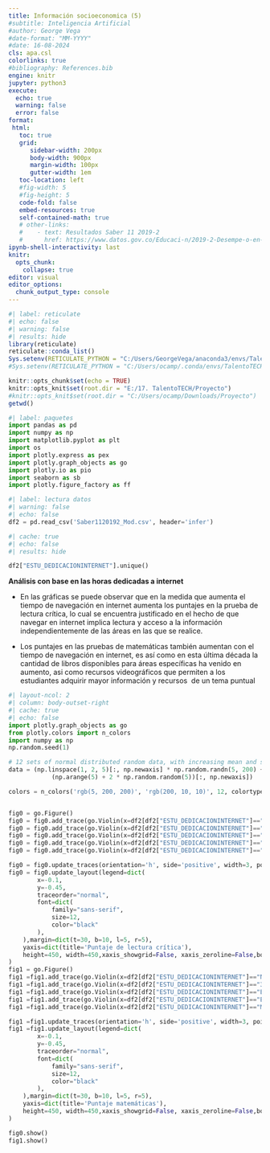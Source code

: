 ```yaml
---
title: Información socioeconomica (5)
#subtitle: Inteligencia Artificial
#author: George Vega
#date-format: "MM-YYYY"
#date: 16-08-2024
cls: apa.csl
colorlinks: true
#bibliography: References.bib
engine: knitr
jupyter: python3
execute:
  echo: true
  warning: false
  error: false
format:
 html:
   toc: true
   grid:
      sidebar-width: 200px
      body-width: 900px
      margin-width: 100px
      gutter-width: 1em
   toc-location: left
   #fig-width: 5
   #fig-height: 5
   code-fold: false
   embed-resources: true
   self-contained-math: true
   # other-links:
   #    - text: Resultados Saber 11 2019-2
   #      href: https://www.datos.gov.co/Educaci-n/2019-2-Desempe-o-en-Matem-ticas-de-los-estudiantes/3qm6-df8e
ipynb-shell-interactivity: last
knitr:
  opts_chunk: 
    collapse: true
editor: visual
editor_options: 
  chunk_output_type: console
---
```


```{=html}
<style scoped>
table {
  font-size: 11px;

}
</style>
```
```r
#| label: reticulate
#| echo: false
#| warning: false
#| results: hide
library(reticulate)
reticulate::conda_list()
Sys.setenv(RETICULATE_PYTHON = "C:/Users/GeorgeVega/anaconda3/envs/TalentoTECH")
#Sys.setenv(RETICULATE_PYTHON = "C:/Users/ocamp/.conda/envs/TalentoTECH")
```

```r
knitr::opts_chunk$set(echo = TRUE)
knitr::opts_knit$set(root.dir = "E:/17. TalentoTECH/Proyecto")
#knitr::opts_knit$set(root.dir = "C:/Users/ocamp/Downloads/Proyecto")
getwd()
```

```python
#| label: paquetes
import pandas as pd
import numpy as np
import matplotlib.pyplot as plt
import os
import plotly.express as pex
import plotly.graph_objects as go
import plotly.io as pio
import seaborn as sb
import plotly.figure_factory as ff
```

```python
#| label: lectura datos
#| warning: false
#| echo: false
df2 = pd.read_csv('Saber1120192_Mod.csv', header='infer')
```

```python
#| cache: true
#| echo: false
#| results: hide

df2["ESTU_DEDICACIONINTERNET"].unique()
```

**Análisis con base en las horas dedicadas a internet**

-   En las gráficas se puede observar que en la medida que aumenta el tiempo de navegación en internet aumenta los puntajes en la prueba de lectura crítica, lo cual se encuentra justificado en el hecho de que navegar en internet implica lectura y acceso a la información independientemente de las áreas en las que se realice. 

-   Los puntajes en las pruebas de matemáticas también aumentan con el tiempo de navegación en internet, es así como en esta última década la cantidad de libros disponibles para áreas específicas ha venido en aumento, asi como recursos videográficos que permiten a los estudiantes adquirir mayor información y recursos  de un tema puntual

```python
#| layout-ncol: 2
#| column: body-outset-right
#| cache: true
#| echo: false
import plotly.graph_objects as go
from plotly.colors import n_colors
import numpy as np
np.random.seed(1)

# 12 sets of normal distributed random data, with increasing mean and standard deviation
data = (np.linspace(1, 2, 5)[:, np.newaxis] * np.random.randn(5, 200) +
            (np.arange(5) + 2 * np.random.random(5))[:, np.newaxis])

colors = n_colors('rgb(5, 200, 200)', 'rgb(200, 10, 10)', 12, colortype='rgb')


fig0 = go.Figure()
fig0 = fig0.add_trace(go.Violin(x=df2[df2["ESTU_DEDICACIONINTERNET"]=="No Navega Internet"]["PUNT_LECTURA_CRITICA"], line_color=colors[1], name="No Navega Internet"))
fig0 = fig0.add_trace(go.Violin(x=df2[df2["ESTU_DEDICACIONINTERNET"]=="30 minutos o menos"]["PUNT_LECTURA_CRITICA"], line_color=colors[2], name="30 minutos o menos"))
fig0 = fig0.add_trace(go.Violin(x=df2[df2["ESTU_DEDICACIONINTERNET"]=="Entre 30 y 60 minutos"]["PUNT_LECTURA_CRITICA"], line_color=colors[3], name="Entre 30 y 60 minutos"))
fig0 = fig0.add_trace(go.Violin(x=df2[df2["ESTU_DEDICACIONINTERNET"]=="Entre 1 y 3 horas"]["PUNT_LECTURA_CRITICA"], line_color=colors[4], name="Entre 1 y 3 horas"))
fig0 = fig0.add_trace(go.Violin(x=df2[df2["ESTU_DEDICACIONINTERNET"]=="Más de 3 horas"]["PUNT_LECTURA_CRITICA"], line_color=colors[5], name="Más de 3 horas"))

fig0 = fig0.update_traces(orientation='h', side='positive', width=3, points=False, meanline_visible=True)
fig0 = fig0.update_layout(legend=dict(
        x=-0.1,
        y=-0.45,
        traceorder="normal",
        font=dict(
            family="sans-serif",
            size=12,
            color="black"
        ),
    ),margin=dict(t=30, b=10, l=5, r=5),
    yaxis=dict(title='Puntaje de lectura crítica'),
    height=450, width=450,xaxis_showgrid=False, xaxis_zeroline=False,boxmode='group'
)
fig1 = go.Figure()
fig1 =fig1.add_trace(go.Violin(x=df2[df2["ESTU_DEDICACIONINTERNET"]=="No Navega Internet"]["PUNT_MATEMATICAS"], line_color=colors[6], name="No Navega Internet"))
fig1 =fig1.add_trace(go.Violin(x=df2[df2["ESTU_DEDICACIONINTERNET"]=="30 minutos o menos"]["PUNT_MATEMATICAS"], line_color=colors[7], name="30 minutos o menos"))
fig1 =fig1.add_trace(go.Violin(x=df2[df2["ESTU_DEDICACIONINTERNET"]=="Entre 30 y 60 minutos"]["PUNT_MATEMATICAS"], line_color=colors[8], name="Entre 30 y 60 minutos"))
fig1 =fig1.add_trace(go.Violin(x=df2[df2["ESTU_DEDICACIONINTERNET"]=="Entre 1 y 3 horas"]["PUNT_MATEMATICAS"], line_color=colors[9], name="Entre 1 y 3 horas"))
fig1 =fig1.add_trace(go.Violin(x=df2[df2["ESTU_DEDICACIONINTERNET"]=="Más de 3 horas"]["PUNT_MATEMATICAS"], line_color=colors[10], name="Más de 3 horas"))

fig1 =fig1.update_traces(orientation='h', side='positive', width=3, points=False, meanline_visible=True)
fig1 =fig1.update_layout(legend=dict(
        x=-0.1,
        y=-0.45,
        traceorder="normal",
        font=dict(
            family="sans-serif",
            size=12,
            color="black"
        ),
    ),margin=dict(t=30, b=10, l=5, r=5),
    yaxis=dict(title='Puntaje matemáticas'),
    height=450, width=450,xaxis_showgrid=False, xaxis_zeroline=False,boxmode='group'
)

fig0.show()
fig1.show()
```
